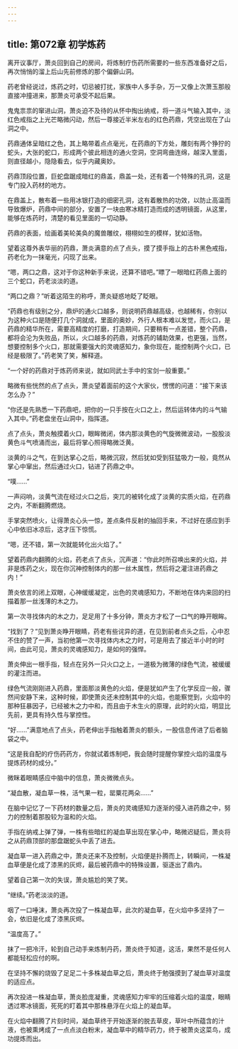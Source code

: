 ```yaml
---
---
---
```

title: 第072章 初学炼药
---



离开议事厅，萧炎回到自己的房间，将炼制疗伤药所需要的一些东西准备好之后，再次悄悄的溜上后山先前修炼的那个偏僻山洞。

药老曾经说过，炼药之时，切忌被打扰，家族中人多手杂，万一又像上次萧玉那般直接冲撞进来，那萧炎可承受不起后果。

鬼鬼祟祟的窜进山洞，萧炎迫不及待的从怀中掏出纳戒，将一道斗气输入其中，淡红色戒指之上光芒略微闪动，然后一尊接近半米左右的红色药鼎，凭空出现在了山洞之中。

药鼎通体呈暗红之色，其上略带着点点毫光，在药鼎的下方处，雕刻有两个狰狞的蛇头，大张的蛇口，形成两个彼此相连的通火空洞，空洞弯曲连绵，越深入里面，则直径越小，隐隐看去，似乎内藏奥妙。

药鼎顶段位置，巨蛇盘踞成暗红的鼎盖，鼎盖一处，还有着一个特殊的孔洞，这是专门投入药材的地方。

在鼎盖上，散布着一些用冰银打造的细密孔洞，这有着散热的功效，以防止高温而导致爆炉，药鼎中间的部分，安置了一块由寒冰精打造而成的透明镜面，从这里，能够在炼药时，清楚的看见里面的一切动静。

药鼎的表面，绘画着美轮美奂的魔兽雕纹，栩栩如生的模样，犹如活物。

望着这尊外表华丽的药鼎，萧炎满意的点了点头，摸了摸手指上的古朴黑色戒指，药老化为一抹毫光，闪现了出来。

“嗯，两口之鼎，这对于你这种新手来说，还算不错吧。”瞟了一眼暗红药鼎上面的三个蛇口，药老淡淡的道。

“两口之鼎？”听着这陌生的称呼，萧炎疑惑地眨了眨眼。

“药鼎也有级别之分，鼎炉的通火口越多，则说明药鼎越高级，也越稀有，你别以为这种火口是随便打几个洞就成，里面的奥妙，外行人根本难以发觉，而火口，是药鼎的精华所在，需要高精度的打磨，打造期间，只要稍有一点差错，整个药鼎，都将会沦为失败品，所以，火口越多的药鼎，对炼药的辅助效果，也更强，当然，想要控制多个火口，那就需要强大的灵魂感知力，象你现在，能控制两个火口，已经是极限了。”药老笑了笑，解释道。

“一个好的药鼎对于炼药师来说，就如同武士手中的宝剑一般重要。”

略微有些恍然的点了点头，萧炎望着面前的这个大家伙，愣愣的问道：“接下来该怎么办？”

“你还是先熟悉一下药鼎吧，把你的一只手按在火口之上，然后运转体内的斗气输入其中。”药老盘坐在山洞中，指挥道。

点了点头，萧炎触摸着火口，眼眸微闭，体内那淡黄色的气旋微微波动，一股股淡黄色斗气喷涌而出，最后将掌心照得略微泛黄。

淡黄的斗之气，在到达掌心之后，略微沉寂，然后犹如受到狂猛吸力一般，竟然从掌心中窜出，然后通过火口，钻进了药鼎之中。

“噗……”

一声闷响，淡黄气流在经过火口之后，突兀的被转化成了淡黄的实质火焰，在药鼎之内，不断翻腾燃烧。

手掌突然喷火，让得萧炎心头一惊，差点条件反射的抽回手来，不过好在感应到手心中依旧冰凉后，这才压下惊慌。

“嗯，还不错，第一次就能转化出火焰了。”

望着药鼎内翻腾的火焰，药老点了点头，沉声道：“你此时所召唤出来的火焰，并非是炼药之火，现在你沉神控制体内的那一丝木属性，然后将之灌注进药鼎之内！”

萧炎依言的闭上双眼，心神缓缓凝定，出色的灵魂感知力，不断地在体内来回的扫描着那一丝浅薄的木之力。

第一次寻找体内的木之力，足足用了十多分钟，萧炎方才松了一口气的睁开眼眸。

“找到了？”见到萧炎睁开眼睛，药老有些诧异的道，在见到前者点头之后，心中忍不住的赞了一声，当初他第一次寻找体内木之力时，可是用去了接近半小时的时间，由此可见，萧炎的灵魂感知力，是如何的强悍。

萧炎伸出一根手指，轻点在另外一只火口之上，一道极为微薄的绿色气流，被缓缓的灌注而进。

绿色气流刚刚进入药鼎，里面那淡黄色的火焰，便是犹如产生了化学反应一般，骤然间安静下来，这种时候，即使萧炎还未控制其中的火焰，也能察觉到，火焰中的那种狂暴因子，已经被木之力中和，而且由于木生火的原理，此时的火焰，明显比先前，更具有持久性与掌控性。

“好……”满意地点了点头，药老伸出手指触着萧炎的额头，一股信息传进了后者脑袋之中。

“这是我自配的疗伤药药方，你就试着炼制吧，我会随时提醒你掌控火焰的温度与提炼药材的成分。”

微眯着眼睛感应中脑中的信息，萧炎微微点头。

“凝血散，凝血草一株，活气果一粒，罂粟花两朵……”

在脑中记忆了一下药材的数量之后，萧炎的灵魂感知力逐渐的侵入进药鼎之中，努力的控制着那股较为温和的火焰。

手指在纳戒上弹了弹，一株有些暗红的凝血草出现在掌心中，略微迟疑后，萧炎将之从药鼎顶部的那盘踞蛇头中丢了进去。

凝血草一进入药鼎之中，萧炎还来不及控制，火焰便是扑腾而上，转瞬间，一株凝血草便是化成了漆黑的灰烬，最后被药鼎中的特殊设置，驱逐出了鼎内。

望着自己第一次的失误，萧炎尴尬的笑了笑。

“继续。”药老淡淡的道。

咽了一口唾沫，萧炎再次投了一株凝血草，此次的凝血草，在火焰中多坚持了一会，依旧是化成了漆黑灰烬。

“温度高了。”

抹了一把冷汗，轮到自己动手来炼制丹药，萧炎终于知道，这活，果然不是任何人都能轻松应付的啊。

在坚持不懈的烧毁了足足二十多株凝血草之后，萧炎终于勉强摸到了凝血草对温度的适应点。

再次投进一株凝血草，萧炎脸庞凝重，灵魂感知力牢牢的压缩着火焰的温度，眼睛透过寒冰镜面，死死的盯着其中那株悬浮在火焰上的凝血草。

在火焰中翻腾了片刻时间，凝血草终于开始逐渐的脱去草皮，草叶中所蕴含的汁液，也被熏烤成了一点点淡白粉末，凝血草中的精华药力，终于被萧炎这菜鸟，成功提炼而出。